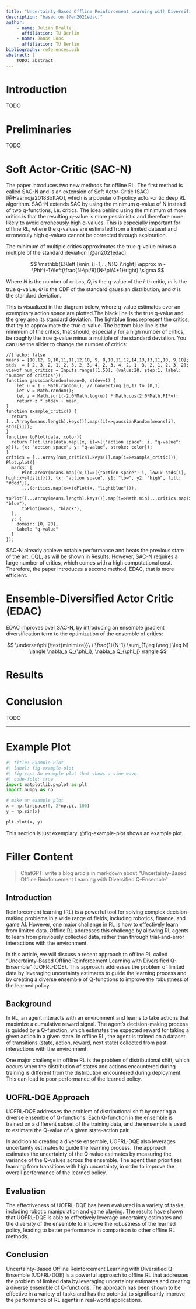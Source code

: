 ```yaml
---
title: "Uncertainty-Based Offline Reinforcement Learning with Diversified Q-Ensemble"
description: "based on [@an2021edac]"
author:
    - name: Julian Dralle
      affiliation: TU Berlin
    - name: Jonas Loos
      affiliation: TU Berlin
bibliography: references.bib
abstract: |
    TODO: abstract
---
```


# Introduction

TODO

# Preliminaries

TODO

# Soft Actor-Critic (SAC-N)

The paper introduces two new methods for offline RL. The first method is called SAC-N and is an extension of Soft Actor-Critic (SAC) [@Haarnoja2018SoftAO], which is a popular off-policy actor-critic deep RL algorithm.
SAC-N extends SAC by using the minimum q-value of N instead of two q-functions, i.e. critics. The idea behind using the minimum of more critics is that the resulting q-value is more pessimistic and therefore more likely to avoid erroneously high q-values. This is especially important for offline RL, where the q-values are estimated from a limited dataset and erroneouly high q-values cannot be corrected through exploration.

The minimum of multiple critics approximates the true q-value minus a multiple of the standard deviation [@an2021edac]:

$$ \mathbb{E}\left [\min_{i=1,...,N}Q_i\right] \approx m - \Phi^{-1}\left(\frac{N-\pi/8}{N-\pi/4+1}\right) \sigma $$

Where $N$ is the number of critics, $Q_i$ is the q-value of the $i$-th critic, $m$ is the true q-value, $\Phi$ is the CDF of the standard gaussian distribution, and $\sigma$ is the standard deviation.

This is visualized in the diagram below, where q-value estimates over an exemplrary action space are plotted.The black line is the true q-value and the grey area its standard deviation. The lightblue lines represent the critics, that try to approximate the true q-value. The bottom blue line is the minimum of the critics, that should, especially for a high number of critics, be roughly the true q-value minus a multiple of the standard deviation. You can use the slider to change the number of critics:

```ojs
//| echo: false
means = [10,12, 9,10,11,11,12,10, 9, 8,10,11,12,14,13,13,11,10, 9,10];
stds  = [ 2, 3, 2, 1, 2, 3, 2, 3, 4, 2, 3, 4, 2, 1, 3, 2, 1, 2, 3, 2];
viewof num_critics = Inputs.range([1,50], {value:20, step:1, label: "number of critics"});
function gaussianRandom(mean=0, stdev=1) {
    let u = 1 - Math.random(); // Converting [0,1) to (0,1]
    let v = Math.random();
    let z = Math.sqrt(-2.0*Math.log(u)) * Math.cos(2.0*Math.PI*v);
    return z * stdev + mean;
}
function example_critic() {
  return [...Array(means.length).keys()].map((i)=>gaussianRandom(means[i], stds[i]));
}
function toPlot(data, color){
  return Plot.line(data.map((x, i)=>({"action space": i, "q-value": x})), {x: "action space", y: "q-value", stroke: color});
}
critics = [...Array(num_critics).keys()].map(i=>example_critic());
Plot.plot({
  marks: [
      Plot.areaY(means.map((x,i)=>({"action space": i, low:x-stds[i], high:x+stds[i]})), {x: "action space", y1: "low", y2: "high", fill: "#ddd"}),
      ...(critics.map(x=>toPlot(x, "lightblue"))),
      toPlot([...Array(means.length).keys()].map(i=>Math.min(...critics.map(x=>x[i]))), "blue"),
      toPlot(means, "black"),
  ],
  y: {
    domain: [0, 20],
    label: "q-value"
  }
});
```

SAC-N already achieve notable performance and beats the previous state of the art, CQL, as will be shown in [Results](#results). However, SAC-N requires a large number of critics, which comes with a high computational cost. Therefore, the paper introduces a second method, EDAC, that is more efficient.


# Ensemble-Diversified Actor Critic (EDAC)

EDAC improves over SAC-N, by introducing an ensemble gradient diversification term to the optimization of the ensemble of critics:

$$ \underset\phi{\text{minimize}}\ \ \frac{1}{N-1} \sum_{1\leq i\neq j \leq N} \langle \nabla_a Q_{\phi_i}, \nabla_a Q_{\phi_j} \rangle $$


# Results
\label{sec-results}



# Conclusion

TODO


---

# Example Plot

```python
#| title: Example Plot
#| label: fig-example-plot
#| fig-cap: An example plot that shows a sine wave.
#| code-fold: true
import matplotlib.pyplot as plt
import numpy as np

# make an example plot
x = np.linspace(0, 2*np.pi, 100)
y = np.sin(x)

plt.plot(x, y)
```

This section is just exemplary. @fig-example-plot shows an example plot.

# Filler Content

> ChatGPT: write a blog article in markdown about "Uncertainty-Based Offline Reinforcement Learning with Diversified Q-Ensemble"

## Introduction

Reinforcement learning (RL) is a powerful tool for solving complex decision-making problems in a wide range of fields, including robotics, finance, and game AI. However, one major challenge in RL is how to effectively learn from limited data. Offline RL addresses this challenge by allowing RL agents to learn from previously collected data, rather than through trial-and-error interactions with the environment.

In this article, we will discuss a recent approach to offline RL called "Uncertainty-Based Offline Reinforcement Learning with Diversified Q-Ensemble" (UOFRL-DQE). This approach addresses the problem of limited data by leveraging uncertainty estimates to guide the learning process and by creating a diverse ensemble of Q-functions to improve the robustness of the learned policy.

## Background

In RL, an agent interacts with an environment and learns to take actions that maximize a cumulative reward signal. The agent's decision-making process is guided by a Q-function, which estimates the expected reward for taking a given action in a given state. In offline RL, the agent is trained on a dataset of transitions (state, action, reward, next state) collected from past interactions with the environment.

One major challenge in offline RL is the problem of distributional shift, which occurs when the distribution of states and actions encountered during training is different from the distribution encountered during deployment. This can lead to poor performance of the learned policy.

## UOFRL-DQE Approach

UOFRL-DQE addresses the problem of distributional shift by creating a diverse ensemble of Q-functions. Each Q-function in the ensemble is trained on a different subset of the training data, and the ensemble is used to estimate the Q-value of a given state-action pair.

In addition to creating a diverse ensemble, UOFRL-DQE also leverages uncertainty estimates to guide the learning process. The approach estimates the uncertainty of the Q-value estimates by measuring the variance of the Q-values across the ensemble. The agent then prioritizes learning from transitions with high uncertainty, in order to improve the overall performance of the learned policy.

## Evaluation

The effectiveness of UOFRL-DQE has been evaluated in a variety of tasks, including robotic manipulation and game playing. The results have shown that UOFRL-DQE is able to effectively leverage uncertainty estimates and the diversity of the ensemble to improve the robustness of the learned policy, leading to better performance in comparison to other offline RL methods.

## Conclusion

Uncertainty-Based Offline Reinforcement Learning with Diversified Q-Ensemble (UOFRL-DQE) is a powerful approach to offline RL that addresses the problem of limited data by leveraging uncertainty estimates and creating a diverse ensemble of Q-functions. The approach has been shown to be effective in a variety of tasks and has the potential to significantly improve the performance of RL agents in real-world applications.
